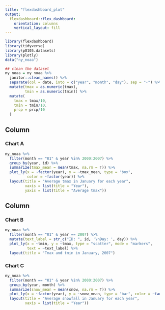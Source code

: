 ```yaml
---
title: "flexdashboard_plot"
output: 
  flexdashboard::flex_dashboard:
    orientation: columns
    vertical_layout: fill
---
```


```r
library(flexdashboard)
library(tidyverse)
library(p8105.datasets)
library(plotly)
data("ny_noaa")

## clean the dataset
ny_noaa = ny_noaa %>% 
  janitor::clean_names() %>% 
  separate(col = date, into = c("year", "month", "day"), sep = "-") %>% 
  mutate(tmax = as.numeric(tmax),
         tmin = as.numeric(tmin)) %>% 
  mutate(
    tmax = tmax/10,
    tmin = tmin/10,
    prcp = prcp/10
  )
```

Column {data-width=650}
-----------------------------------------------------------------------

### Chart A

```r
ny_noaa %>% 
  filter(month == "01" & year %in% 2000:2007) %>% 
  group_by(year, id) %>%
  summarize(tmax_mean = mean(tmax, na.rm = T)) %>%
  plot_ly(x = ~factor(year), y = ~tmax_mean, type = "box", 
          color = ~factor(year)) %>% 
  layout(title = "Average tmax in January for each year",
         xaxis = list(title = "Year"),
         yaxis = list(title = "Average tmax"))
```

Column {data-width=350}
-----------------------------------------------------------------------

### Chart B

```r
ny_noaa %>% 
  filter(month == "01" & year == 2007) %>%
  mutate(text_label = str_c("ID: ", id, '\nDay: ', day)) %>%  
  plot_ly(x = ~tmin, y = ~tmax, type = "scatter", mode = "markers",
          text = ~text_label) %>% 
  layout(title = "Tmax and tmin in January, 2007")
```

### Chart C

```r
ny_noaa %>% 
  filter(month == "01" & year %in% 2000:2007) %>%
  group_by(year, month) %>% 
  summarize(snow_mean = mean(snow, na.rm = T)) %>% 
  plot_ly(x = ~factor(year), y = ~snow_mean, type = "bar", color = ~factor(year)) %>% 
  layout(title = "Average snowfall in January for each year",
         xaxis = list(title = "Year"))
```

